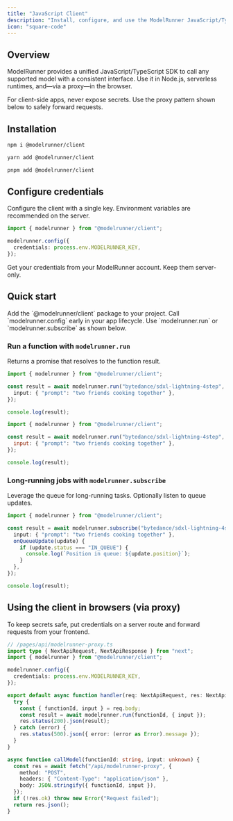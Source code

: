```yaml
---
title: "JavaScript Client"
description: "Install, configure, and use the ModelRunner JavaScript/TypeScript SDK."
icon: "square-code"
---
```


## Overview

ModelRunner provides a unified JavaScript/TypeScript SDK to call any supported model with a consistent interface. Use it in Node.js, serverless runtimes, and—via a proxy—in the browser.

<Callout>
For client-side apps, never expose secrets. Use the proxy pattern shown below to safely forward requests.
</Callout>

## Installation

<CodeGroup>

```bash npm
npm i @modelrunner/client
```

```bash yarn
yarn add @modelrunner/client
```

```bash pnpm
pnpm add @modelrunner/client
```

</CodeGroup>

## Configure credentials

Configure the client with a single key. Environment variables are recommended on the server.

```ts
import { modelrunner } from "@modelrunner/client";

modelrunner.config({
  credentials: process.env.MODELRUNNER_KEY,
});
```

<Tip>
Get your credentials from your ModelRunner account. Keep them server-only.
</Tip>

## Quick start

<Steps>
  <Step title="Install the SDK">Add the `@modelrunner/client` package to your project.</Step>
  <Step title="Configure credentials">Call `modelrunner.config` early in your app lifecycle.</Step>
  <Step title="Run a model">Use `modelrunner.run` or `modelrunner.subscribe` as shown below.</Step>
</Steps>

### Run a function with `modelrunner.run`

Returns a promise that resolves to the function result.

<Tabs>
  <Tab title="TypeScript">

```ts
import { modelrunner } from "@modelrunner/client";

const result = await modelrunner.run("bytedance/sdxl-lightning-4step", {
  input: { "prompt": "two friends cooking together" },
});

console.log(result);
```

  </Tab>
  <Tab title="JavaScript">

```js
import { modelrunner } from "@modelrunner/client";

const result = await modelrunner.run("bytedance/sdxl-lightning-4step", {
  input: { "prompt": "two friends cooking together" },
});

console.log(result);
```

  </Tab>
</Tabs>

### Long-running jobs with `modelrunner.subscribe`

Leverage the queue for long-running tasks. Optionally listen to queue updates.

```ts
import { modelrunner } from "@modelrunner/client";

const result = await modelrunner.subscribe("bytedance/sdxl-lightning-4step", {
  input: { "prompt": "two friends cooking together" },
  onQueueUpdate(update) {
    if (update.status === "IN_QUEUE") {
      console.log(`Position in queue: ${update.position}`);
    }
  },
});

console.log(result);
```

## Using the client in browsers (via proxy)

To keep secrets safe, put credentials on a server route and forward requests from your frontend.

<CodeGroup>

```ts server (Next.js API Route)
// /pages/api/modelrunner-proxy.ts
import type { NextApiRequest, NextApiResponse } from "next";
import { modelrunner } from "@modelrunner/client";

modelrunner.config({
  credentials: process.env.MODELRUNNER_KEY,
});

export default async function handler(req: NextApiRequest, res: NextApiResponse) {
  try {
    const { functionId, input } = req.body;
    const result = await modelrunner.run(functionId, { input });
    res.status(200).json(result);
  } catch (error) {
    res.status(500).json({ error: (error as Error).message });
  }
}
```

```ts client (Frontend)
async function callModel(functionId: string, input: unknown) {
  const res = await fetch("/api/modelrunner-proxy", {
    method: "POST",
    headers: { "Content-Type": "application/json" },
    body: JSON.stringify({ functionId, input }),
  });
  if (!res.ok) throw new Error("Request failed");
  return res.json();
}
```

</CodeGroup>




